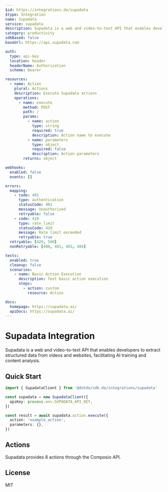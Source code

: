 ```yaml
---
$id: https://integrations.do/supadata
$type: Integration
name: Supadata
service: supadata
description: Supadata is a web and video-to-text API that enables developers to extract structured data from videos and websites, facilitating AI training and content analysis.
category: productivity
sdkBased: false
baseUrl: https://api.supadata.com

auth:
  type: api-key
  location: header
  headerName: Authorization
  scheme: Bearer

resources:
  - name: Action
    plural: Actions
    description: Execute Supadata actions
    operations:
      - name: execute
        method: POST
        path: /
        params:
          - name: action
            type: string
            required: true
            description: Action name to execute
          - name: parameters
            type: object
            required: false
            description: Action parameters
        returns: object

webhooks:
  enabled: false
  events: []

errors:
  mapping:
    - code: 401
      type: authentication
      statusCode: 401
      message: Unauthorized
      retryable: false
    - code: 429
      type: rate_limit
      statusCode: 429
      message: Rate limit exceeded
      retryable: true
  retryable: [429, 500]
  nonRetryable: [400, 401, 403, 404]

tests:
  enabled: true
  cleanup: false
  scenarios:
    - name: Basic Action Execution
      description: Test basic action execution
      steps:
        - action: custom
          resource: Action

docs:
  homepage: https://supadata.ai/
  apiDocs: https://supadata.ai/
---
```


# Supadata Integration

Supadata is a web and video-to-text API that enables developers to extract structured data from videos and websites, facilitating AI training and content analysis.

## Quick Start

```typescript
import { SupadataClient } from '@dotdo/sdk.do/integrations/supadata'

const supadata = new SupadataClient({
  apiKey: process.env.SUPADATA_API_KEY,
})

const result = await supadata.action.execute({
  action: 'example_action',
  parameters: {},
})
```

## Actions

Supadata provides 8 actions through the Composio API.

## License

MIT
